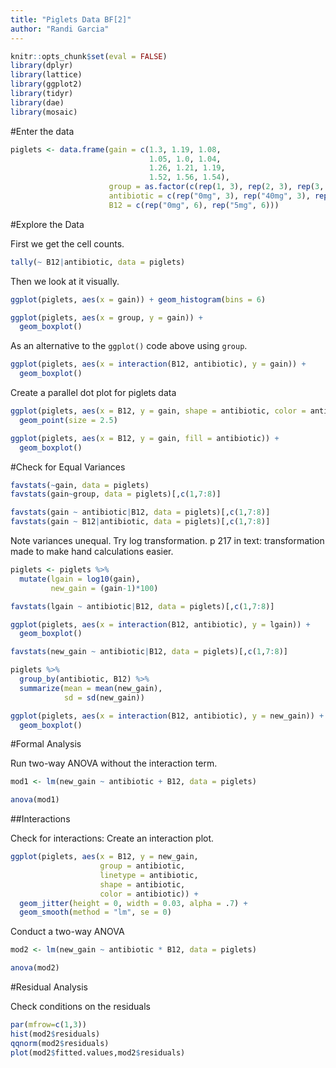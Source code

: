 ```yaml
---
title: "Piglets Data BF[2]"
author: "Randi Garcia"
---
```

  
```r
knitr::opts_chunk$set(eval = FALSE)
library(dplyr)
library(lattice)
library(ggplot2)
library(tidyr)
library(dae)
library(mosaic)
```

#Enter the data

```r
piglets <- data.frame(gain = c(1.3, 1.19, 1.08, 
                               1.05, 1.0, 1.04,
                               1.26, 1.21, 1.19,
                               1.52, 1.56, 1.54), 
                      group = as.factor(c(rep(1, 3), rep(2, 3), rep(3, 3), rep(4, 3))), 
                      antibiotic = c(rep("0mg", 3), rep("40mg", 3), rep("0mg", 3), rep("40mg", 3)),
                      B12 = c(rep("0mg", 6), rep("5mg", 6)))
```

#Explore the Data

First we get the cell counts. 

```r
tally(~ B12|antibiotic, data = piglets)
```

Then we look at it visually. 

```r
ggplot(piglets, aes(x = gain)) + geom_histogram(bins = 6)

ggplot(piglets, aes(x = group, y = gain)) + 
  geom_boxplot()
```

As an alternative to the `ggplot()` code above using `group`. 

```r
ggplot(piglets, aes(x = interaction(B12, antibiotic), y = gain)) + 
  geom_boxplot()
```

Create a parallel dot plot for piglets data

```r
ggplot(piglets, aes(x = B12, y = gain, shape = antibiotic, color = antibiotic)) +
  geom_point(size = 2.5)

ggplot(piglets, aes(x = B12, y = gain, fill = antibiotic)) +
  geom_boxplot()
```

#Check for Equal Variances

```r
favstats(~gain, data = piglets)
favstats(gain~group, data = piglets)[,c(1,7:8)]

favstats(gain ~ antibiotic|B12, data = piglets)[,c(1,7:8)]
favstats(gain ~ B12|antibiotic, data = piglets)[,c(1,7:8)]
```

Note variances unequal. Try log transformation. p 217 in text: transformation made to make hand calculations easier.

```r
piglets <- piglets %>%
  mutate(lgain = log10(gain),
         new_gain = (gain-1)*100) 

favstats(lgain ~ antibiotic|B12, data = piglets)[,c(1,7:8)]

ggplot(piglets, aes(x = interaction(B12, antibiotic), y = lgain)) + 
  geom_boxplot()
```


```r
favstats(new_gain ~ antibiotic|B12, data = piglets)[,c(1,7:8)]

piglets %>%
  group_by(antibiotic, B12) %>%
  summarize(mean = mean(new_gain),
            sd = sd(new_gain))

ggplot(piglets, aes(x = interaction(B12, antibiotic), y = new_gain)) + 
  geom_boxplot()
```

#Formal Analysis

Run two-way ANOVA without the interaction term.

```r
mod1 <- lm(new_gain ~ antibiotic + B12, data = piglets)

anova(mod1)
```

##Interactions

Check for interactions: Create an interaction plot.

```r
ggplot(piglets, aes(x = B12, y = new_gain, 
                    group = antibiotic, 
                    linetype = antibiotic, 
                    shape = antibiotic,
                    color = antibiotic)) +
  geom_jitter(height = 0, width = 0.03, alpha = .7) +
  geom_smooth(method = "lm", se = 0)
```

Conduct a two-way ANOVA

```r
mod2 <- lm(new_gain ~ antibiotic * B12, data = piglets)

anova(mod2)
```

#Residual Analysis 

Check conditions on the residuals

```r
par(mfrow=c(1,3))
hist(mod2$residuals)
qqnorm(mod2$residuals)
plot(mod2$fitted.values,mod2$residuals)
```

